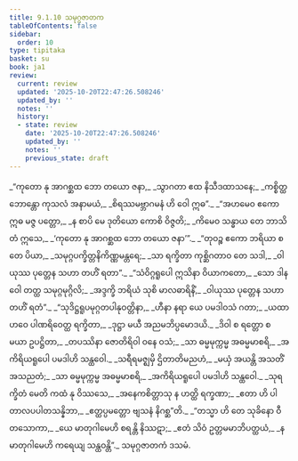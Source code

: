 ```yaml
---
title: 9.1.10 သမုဂ္ဂဇာတက
tableOfContents: false
sidebar:
  order: 10
type: tipitaka
basket: su
book: ja1
review:
  current: review
  updated: '2025-10-20T22:47:26.508246'
  updated_by: ''
  notes: ''
  history:
  - state: review
    date: '2025-10-20T22:47:26.508246'
    updated_by: ''
    notes: ''
    previous_state: draft
---
```



<DynamicBreadcrumb />


<ReviewStatus review={frontmatter.review} showDetails={true} />

<HypothesisAnnotation frontmatter={frontmatter} />

<Division number="87" book="ja1" e="ch" v="22" p="196">

<Paragraph number="1876" type="verses" book="ja1">
_“ကုတော နု အာဂစ္ဆထ ဘော တယော ဇနာ,_  
_သွာဂတာ ဧထ နိသီဒထာသနေ;_  
_ကစ္စိတ္ထ ဘောန္တော ကုသလံ အနာမယံ,_  
_စိရဿမဗ္ဘာဂမနံ ဟိ ဝေါ ဣဓ”._  

</Paragraph>

</Division>
<Division number="88" book="ja1" e="ch" v="22" p="196">

<Paragraph number="1877" type="verses" book="ja1">
_“အဟမေဝ ဧကော ဣဓ မဇ္ဇ ပတ္တော,_  
_န စာပိ မေ ဒုတိယော ကောစိ ဝိဇ္ဇတိ;_  
_ကိမေဝ သန္ဓာယ တေ ဘာသိတံ ဣသေ,_  
_‘ကုတော နု အာဂစ္ဆထ ဘော တယော ဇနာ’”._  

</Paragraph>

</Division>
<Division number="89" book="ja1" e="ch" v="22" p="196">

<Paragraph number="1878" type="verses" book="ja1">
_“တုဝဉ္စ ဧကော ဘရိယာ စ တေ ပိယာ,_  
_သမုဂ္ဂပက္ခိတ္တနိကိဏ္ဏမန္တရေ;_  
_သာ ရက္ခိတာ ကုစ္ဆိဂတာဝ တေ သဒါ,_  
_ဝါယုဿ ပုတ္တေန သဟာ တဟိံ ရတာ”._  

</Paragraph>

</Division>
<Division number="90" book="ja1" e="ch" v="22" p="197">

<Paragraph number="1879" type="verses" book="ja1">
_“သံဝိဂ္ဂရူပေါ ဣသိနာ ဝိယာကတော,_  
_သော ဒါနဝေါ တတ္ထ သမုဂ္ဂမုဂ္ဂိလိ;_  
_အဒ္ဒက္ခိ ဘရိယံ သုစိ မာလဓာရိနိံ,_  
_ဝါယုဿ ပုတ္တေန သဟာ တဟိံ ရတံ”._  

</Paragraph>

</Division>
<Division number="91" book="ja1" e="ch" v="22" p="197">

<Paragraph number="1880" type="verses" book="ja1">
_“သုဒိဋ္ဌရူပမုဂ္ဂတပါနုဝတ္တိနာ,_  
_ဟီနာ နရာ ယေ ပမဒါဝသံ ဂတာ;_  
_ယထာ ဟဝေ ပါဏရိဝေတ္ထ ရက္ခိတာ,_  
_ဒုဋ္ဌာ မယီ အညမဘိပ္ပမောဒယိ._  

</Paragraph>

</Division>
<Division number="92" book="ja1" e="ch" v="22" p="197">

<Paragraph number="1881" type="verses" book="ja1">
_ဒိဝါ စ ရတ္တော စ မယာ ဥပဋ္ဌိတာ,_  
_တပဿိနာ ဇောတိရိဝါ ဝနေ ဝသံ;_  
_သာ ဓမ္မမုက္ကမ္မ အဓမ္မမာစရိ,_  
_အကိရိယရူပေါ ပမဒါဟိ သန္ထဝေါ._  

</Paragraph>

</Division>
<Division number="93" book="ja1" e="ch" v="22" p="197">

<Paragraph number="1882" type="verses" book="ja1">
_သရီရမဇ္ဈမှိ ဌိတာတိမညဟံ,_  
_မယှံ အယန္တိ အသတိံ အသညတံ;_  
_သာ ဓမ္မမုက္ကမ္မ အဓမ္မမာစရိ,_  
_အကိရိယရူပေါ ပမဒါဟိ သန္ထဝေါ._  

</Paragraph>

</Division>
<Division number="94" book="ja1" e="ch" v="22" p="197">

<Paragraph number="1883" type="verses" book="ja1">
_သုရက္ခိတံ မေတိ ကထံ နု ဝိဿသေ,_  
_အနေကစိတ္တာသု န ဟတ္ထိ ရက္ခဏာ;_  
_ဧတာ ဟိ ပါတာလပပါတသန္နိဘာ,_  
_ဧတ္ထပ္ပမတ္တော ဗျသနံ နိဂစ္ဆ”တိ._  

</Paragraph>

</Division>
<Division number="95" book="ja1" e="ch" v="22" p="197">

<Paragraph number="1884" type="verses" book="ja1">
_“တသ္မာ ဟိ တေ သုခိနော ဝီတသောကာ,_  
_ယေ မာတုဂါမေဟိ စရန္တိ နိဿဋာ;_  
_ဧတံ သိဝံ ဥတ္တမမာဘိပတ္ထယံ,_  
_န မာတုဂါမေဟိ ကရေယျ သန္ထဝန္တိ”._  


</Paragraph>
</Division>

<Paragraph number="1885" type="center" book="ja1">
သမုဂ္ဂဇာတကံ ဒသမံ.
</Paragraph>